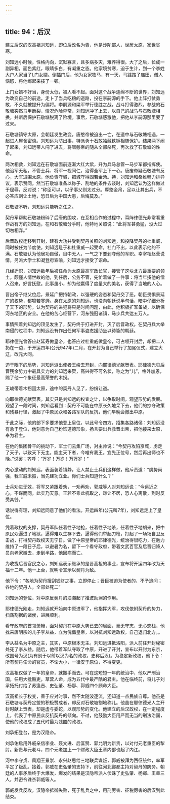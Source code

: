 ```yaml
---
---
---
```

title: 94：后汉
---



建立后汉的汉高祖刘知远，即位后改名为青，他是沙陀部人，世居太原，家世贫寒。

刘知远小时候，性格内向，沉默寡言，且多病多灾，难养得很。大了之后，长成一副异相，面色紫红，眼睛多白，有凝重之态。他家境贫寒，迫于生计，到一个李姓大户人家当了L门女婿。倒插门后，他为女家牧马，有一天，马践踏了庙田，僧人恼怒，将他绑起来揍了一顿。

上门女婿不好当，身份太低，被人看不起。面对这个战争连绵不断的世界，刘知远为改变自己的前途，走卜了当兵吃粮的道路，投在李嗣源的手下。他上阵打仗勇敢，不久就被提升为偏将。李嗣源和梁军举行德胜之战，战斗打得激烈，参战的石敬塘突然马甲断裂，情况危险异常，刘知远冲了上去，以自己的战马与石敬塘相换，并断后保护石敬塘脱离了险境。事后，石敬塘感激他，把他从李嗣源那里要了过来。

石敬塘镇守太原，会朝廷发生政变，唐憨帝被迫出一亡，在道中与石敬塘相遇，一起进人屋舍密谈。刘知远为防出事，特派勇十石敢袖藏铁锤相随保护。结果两下闹了起来，刘知远带人闯了进去，将唐憨帝的随从全部杀死，再次救了石敬塘的性命。

两次相救，刘知远在石敬塘面前逐渐大红大紫，升为兵马总管—马步军都指挥使。他治军无私，不管士兵、将军一视同仁，治得全军上下一心。唐废帝疑石敬塘有反心，大军进围太原，他负责守城，把城守得固若金汤。持，刘知远和桑维翰力排异议，表示赞同。然当石敬塘准备以称子、割地的条件去谈时，刘知远认为这样做过于屈辱，反对说：“称臣可以，以子事父则太过分。厚赂金帛，足以让其出兵，不必答应割让土地，恐日后为中国大患，后悔莫及。”

石敬塘不听，刘知远只能听之任之。

契丹军帮助石敬塘粉碎了后唐的围攻，在互相合作的过程中，耳阵律德光非常看重作战有方的刘知远，在和石敬塘分手时，他特地关照说：“此将军甚勇猛，没大过切勿相弃。”

后晋政权迁移到开封，建有大功并受到契丹关照的刘知远，和投降契丹的杜重威，同时被任为节度使。刘知远耻于和杜重威一起受命，杜门不出，以此表示他的不满。石敬塘认为他居功自傲，目中无人，一气之下要剥夺他的军职。幸宰相赵莹说情，另派大学士和凝登府宣喻，刘知远才接受了诏命。

几经迁职，刘知远数年后被任命为太原最高军政长官，接管了这块北方最重要的领土。颇懂人情世故的他，到任后，公务不管，先忙着做了一件事：将当年揍他的僧人召来，好言抚慰。此事虽小，却为他赢得了度量大的美名，获得了当地的人心。

晋出帝子继父位后，景延广把持朝政，以强硬的姿态和契丹交了恶。朝臣畏惧景延广的权势，都嚓若寒蝉。身在太原的刘知远，也没向朝廷说半句话，暗中仔细分析了天下的形势，认为契丹的进犯将只是时间问题，由此，他积极扩军备战，以确保河东地区的安全。在他的苦心经营下，河东强冠诸镇，马步兵共达五万人。

事情照着刘知远的顶见发生了，契丹终于打进开封，灭了后晋政权。在契丹兵大举南侵的过程中，刘知远没有作出任何军事姿态援助坐以待毙的朝廷。

耶律德光曾答应赵延寿做皇帝，也答应过杜重威做皇帝，可占领开封后，却把二人扔在一边，于开运四年(公元947年)二月，在开封为自己举行了加冕仪式，建立大辽，改元大同。

迫于眼下的局势，刘知远派出使者王峻去开封，向耶律德光献贺表。耶律德光见后晋残余势力中最具实力的刘知远来贺，高兴得不可名状，称之为“儿”，格外加恩，赐了他一个象征最高荣誉的木拐。

王峻带着木拐回太原，途中的契丹人见了，纷纷让道。

向耶律德光献贺表。其实只是刘知远的权宜之计，以争取时间，观望形势的发展。观望了一段时间，刘知远看到：契丹不可能在中原长久地呆下去，他们的掠夺政策和残暴行径，激起了中原民众和各路军队的反抗，他们早晚会撤出中原。

于此之际，他的部下多要求他登上皇位，以此号令四方，招集各路诸侯：刘知远没有急于登位，他刻意为自己粉饰道德形象，扬言要出兵救晋出帝，把他接来太原，奉为君主。

在他的集团骨干的挑动下，军士们云集广场，对主帅说：“今契丹攻陷京城，虏走了天子，以致天下无主。能主天下者，今唯有我王。宜先正位号，然后再出师也不晚。”说罢；齐呼：“万岁！万岁！万万岁！”

内心激动的刘知远，表面装着镇静，让人禁止士兵们这样做，他斥责道：“虏势尚强，我军威未振，当先建功立业。你们士兵知道什么？”

士兵劝进无效，将军又紧跟着劝，一劝再劝，郭威等人对刘知远说：“今远近之心，不谋而同，此实乃天意。王若不乘此机取之，谦让不居，恐人心离散，到时反受其咎。”

话说得有理，刘知远同意了他们的看法。开运四年(公元叫7年)，刘知远走上了皇位。

凭着政权的支撑，契丹军队任着性子地抢，任着性子地杀，任着性子地胡来，把中原民众逼进了地狱，逼得难以生存下去，逼得他们举起刀枪，打起了一场场自卫反击战，打得契丹政权天无宁日。做了中原皇帝的耶律德光，统治得很吃力，在勉力维持了一段日子后，以避暑为名，留下一个看守政府，带着文武百官及后晋归降人员向老家撤去，走到半路，他因病而亡。

为收拢后晋官民之心，刘知远表示继承的是晋高祖的事业，宣布将开运四年改为天福十二年。他一上台，就明令宣示以契丹为敌。

他下令：“各地为契丹搜刮钱财之事，立即停止；晋臣被迫为使者的，不予追问；各地的契丹人，全部处死二”

刘知远的登位，对中原反契丹的浪潮起了推波助澜的作用。

耶律德光刚走，刘知远就开始向中原进军了，他指挥大军，攻伐依附契丹的势力，扫荡割据的诸侯，进展顺利。

看守政府的首领萧翰，面对契丹在中原大势已去的局面，毫无守志，无心恋栈，他找来唐明宗的儿子李从益，立为傀儡皇帝，以对抗刘知远政权，自己返归北方。。

李从益名为中原之主，其实，中原根本无主。刘知远进抵洛阳，派人前往开封秘密处死了李从益。随后，他带着军队夺取了中原，开进了开封，宣布以开封为东京，改国号为汉(为有别于以前以汉为名的政权，史称后汉)。为稳定新政权，他下令：所有契丹任命的官员，不论大小，一律安于原位，不得变更。

汉高祖仅做了一年的皇帝，就撒手而去。可在这短短一年的统治中，他以严刑治国，任用大批酷吏，草营人命，成为五代中最严酷的君主。他在临终前，将儿子刘承拓托付给了苏逢吉、史弘肇、杨那、郭威四个顾命大臣。

汉高祖长于权变，善于应对时事，然不太随波逐流，还知道一点民族自尊。他虽是石敬塘与契丹定盟的积极赞成者，却反对石敬塘割地称儿。他虽在耶律德光人主开封时献上贺表，却是虚与委蛇，以观形势的变化。他建立的后汉政权，在一定程度上，代表了中原民众反抗契丹的倾向。不过，他鼓励大臣用严而无当的刑法治国，使他的政权成了五代时最为残酷的政权。

刘承拓登台，是为汉隐帝。

刘承佑启用外戚亲信李业、聂文进、后匡赞、郭允明为新贵，以对付元老重臣的掣肘。新贵与元老斗，四个元老加上一个财政大臣王章内部也起了内江。

河中李守贞、凤翔王景崇、永兴赵思给三地联兵谋叛，郭威被拜为西征统帅，率军平定了叛乱。接着，郭威在史弘肇的支持下，前往河北邺都主持对契丹的防务。朝廷的人事矛盾终于大爆发，爆发的结果是汉隐帝派人伏诛了史弘肇、杨邺、王章三人，并密令诛杀郭威等人。

郭威发兵反攻，汉隐帝抵御失败，死于乱兵之中，用刑厉害、征税厉害的后汉到此结束。